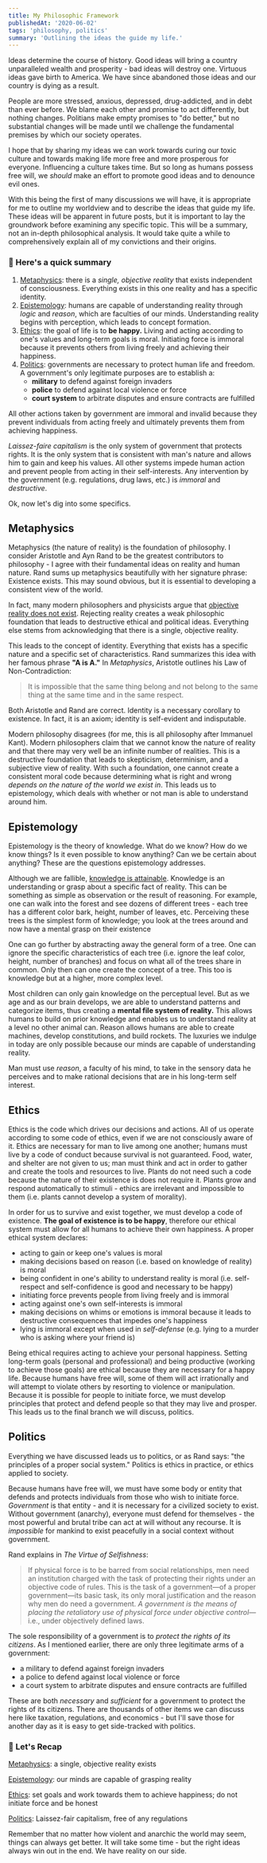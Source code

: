 ```yaml
---
title: My Philosophic Framework
publishedAt: '2020-06-02'
tags: 'philosophy, politics'
summary: 'Outlining the ideas the guide my life.'
---
```


Ideas determine the course of history. Good ideas will bring a country unparalleled wealth and prosperity - bad ideas will destroy one. Virtuous ideas gave birth to America. We have since abandoned those ideas and our country is dying as a result.

People are more stressed, anxious, depressed, drug-addicted, and in debt than ever before. We blame each other and promise to act differently, but nothing changes. Politians make empty promises to "do better," but no substantial changes will be made until we challenge the fundamental premises by which our society operates.

I hope that by sharing my ideas we can work towards curing our toxic culture and towards making life more free and more prosperous for everyone. Influencing a culture takes time. But so long as humans possess free will, we _should_ make an effort to promote good ideas and to denounce evil ones.

With this being the first of many discussions we will have, it is appropriate for me to outline my worldview and to describe the ideas that guide my life. These ideas will be apparent in future posts, but it is important to lay the groundwork before examining any specific topic. This will be a summary, not an in-depth philosophical analysis. It would take quite a while to comprehensively explain all of my convictions and their origins.

<div className="p-4 mb-4 bg-white shadow-lg rounded-lg dark:bg-gray-700" role="alert">
  <div className="flex items-center">
      <h3 className="my-0 text-lg font-medium text-gray-700 dark:text-gray-300">📝 Here's a quick summary</h3>
  </div>
  <ol>
    <li>
      <u>Metaphysics</u>: there is a <em>single, objective reality</em> that exists independent of
      consciousness. Everything exists in this one reality and has a specific identity.
    </li>
    <li>
      <u>Epistemology</u>: humans are capable of understanding reality through
      <em>logic</em> and <em>reason</em>, which are faculties of our minds. Understanding reality begins
      with perception, which leads to concept formation.
    </li>
    <li>
      <u>Ethics</u>: the goal of life is to <b>be happy.</b> Living and acting according to one's
      values and long-term goals is moral. Initiating force is immoral because it prevents others
      from living freely and achieving their happiness.
    </li>
    <li>
      <u>Politics</u>: governments are necessary to protect human life and freedom. A government's
      only legitimate purposes are to establish a:
      <ul>
        <li>
          <b>military</b> to defend against foreign invaders
        </li>
        <li>
          <b>police</b> to defend against local violence or force
        </li>
        <li>
          <b>court system</b> to arbitrate disputes and ensure contracts are fulfilled
        </li>
      </ul>
    </li>
  </ol>
</div>

All other actions taken by government are immoral and invalid because they prevent individuals from acting freely and ultimately prevents them from achieving happiness.

_Laissez-faire capitalism_ is the only system of government that protects rights. It is the only system that is consistent with man's nature and allows him to gain and keep his values. All other systems impede human action and prevent people from acting in their self-interests. Any intervention by the government (e.g. regulations, drug laws, etc.) is _immoral_ and _destructive_.

Ok, now let's dig into some specifics.

## Metaphysics

Metaphysics (the nature of reality) is the foundation of philosophy. I consider Aristotle and Ayn Rand to be the greatest contributors to philosophy - I agree with their fundamental ideas on reality and human nature. Rand sums up metaphysics beautifully with her signature phrase: Existence exists. This may sound obvious, but it is essential to developing a consistent view of the world.

In fact, many modern philosophers and physicists argue that [objective reality does not exist](https://www.livescience.com/objective-reality-not-exist-quantum-physicists.html). Rejecting reality creates a weak philosophic foundation that leads to destructive ethical and political ideas. Everything else stems from acknowledging that there is a single, objective reality.

This leads to the concept of identity. Everything that exists has a specific nature and a specific set of characteristics. Rand summarizes this idea with her famous phrase **"A is A."**
In _Metaphysics_, Aristotle outlines his Law of Non-Contradiction:

> It is impossible that the same thing belong and not belong to the same thing at the same time and in the same respect.

Both Aristotle and Rand are correct. Identity is a necessary corollary to existence. In fact, it is an axiom; identity is self-evident and indisputable.

Modern philosophy disagrees (for me, this is all philosophy after Immanuel Kant). Modern philosophers claim that we cannot know the nature of reality and that there may very well be an infinite number of realities. This is a destructive foundation that leads to skepticism, determinism, and a subjective view of reality. With such a foundation, one cannot create a consistent moral code because determining what is right and wrong _depends on the nature of the world we exist in_. This leads us to epistemology, which deals with whether or not man is able to understand around him.

## Epistemology

Epistemology is the theory of knowledge. What do we know? How do we know things? Is it even possible to know anything? Can we be certain about anything? These are the questions epistemology addresses.

Although we are fallible, <u>knowledge is attainable</u>. Knowledge is an understanding or grasp about a specific fact of reality. This can be something as simple as observation or the result of reasoning. For example, one can walk into the forest and see dozens of different trees - each tree has a different color bark, height, number of leaves, etc. Perceiving these trees is the simplest form of knowledge; you look at the trees around and now have a mental grasp on their existence

One can go further by abstracting away the general form of a tree. One can ignore the specific characteristics of each tree (i.e. ignore the leaf color, height, number of branches) and focus on what all of the trees share in common. Only then can one create the concept of a tree. This too is knowledge but at a higher, more complex level.

Most children can only gain knowledge on the perceptual level. But as we age and as our brain develops, we are able to understand patterns and categorize items, thus creating a **mental file system of reality.** This allows humans to build on prior knowledge and enables us to understand reality at a level no other animal can. Reason allows humans are able to create machines, develop constitutions, and build rockets. The luxuries we indulge in today are only possible because our minds are capable of understanding reality.

Man must use _reason_, a faculty of his mind, to take in the sensory data he perceives and to make rational decisions that are in his long-term self interest.

## Ethics

Ethics is the code which drives our decisions and actions. All of us operate according to some code of ethics, even if we are not consciously aware of it. Ethics are necessary for man to live among one another; humans must live by a code of conduct because survival is not guaranteed. Food, water, and shelter are not given to us; man must think and act in order to gather and create the tools and resources to live. Plants do not need such a code because the nature of their existence is does not require it. Plants grow and respond automatically to stimuli - ethics are irrelevant and impossible to them (i.e. plants cannot develop a system of morality).

In order for us to survive and exist together, we must develop a code of existence. **The goal of existence is to be happy**, therefore our ethical system must allow for all humans to achieve their own happiness. A proper ethical system declares:

- acting to gain or keep one's values is moral
- making decisions based on reason (i.e. based on knowledge of reality) is moral
- being confident in one's ability to understand reality is moral (i.e. self-respect and self-confidence is good and necessary to be happy)
- initiating force prevents people from living freely and is immoral
- acting against one's own self-interests is immoral
- making decisions on whims or emotions is immoral because it leads to destructive consequences that impedes one's happiness
- lying is immoral except when used in _self-defense_ (e.g. lying to a murder who is asking where your friend is)

Being ethical requires acting to achieve your personal happiness. Setting long-term goals (personal and professional) and being productive (working to achieve those goals) are ethical because they are necessary for a happy life. Because humans have free will, some of them will act irrationally and will attempt to violate others by resorting to violence or manipulation. Because it is possible for people to initiate force, we must develop principles that protect and defend people so that they may live and prosper. This leads us to the final branch we will discuss, politics.

## Politics

Everything we have discussed leads us to politics, or as Rand says: "the principles of a proper social system." Politics is ethics in practice, or ethics applied to society.

Because humans have free will, we must have some body or entity that defends and protects individuals from those who wish to initiate force. _Government_ is that entity - and it is necessary for a civilized society to exist. Without government (anarchy), everyone must defend for themselves - the most powerful and brutal tribe can act at will without any recourse. It is _impossible_ for mankind to exist peacefully in a social context without government.

Rand explains in _The Virtue of Selfishness_:

> If physical force is to be barred from social relationships, men need an institution charged with the task of protecting their rights under an objective code of rules.
> This is the task of a government—of a proper government—its basic task, its only moral justification and the reason why men do need a government.
> _A government is the means of placing the retaliatory use of physical force under objective control_—i.e., under objectively defined laws.

The sole responsibility of a government is to _protect the rights of its citizens_. As I mentioned earlier, there are only three legitimate arms of a government:

- a military to defend against foreign invaders
- a police to defend against local violence or force
- a court system to arbitrate disputes and ensure contracts are fulfilled

These are both _necessary_ and _sufficient_ for a government to protect the rights of its citizens. There are thousands of other items we can discuss here like taxation, regulations, and economics - but I'll save those for another day as it is easy to get side-tracked with politics.

<div className="p-4 mb-4 bg-white shadow-lg rounded-lg dark:bg-gray-700" role="alert">
  <div className="flex items-center">
      <h3 className="my-0 text-lg font-medium text-gray-700 dark:text-gray-300">📝 Let's Recap</h3>
  </div>
  <p>
    <u>Metaphysics</u>: a single, objective reality exists
  </p>
  <p>
    <u>Epistemology</u>: our minds are capable of grasping reality
  </p>
  <p>
    <u>Ethics</u>: set goals and work towards them to achieve happiness; do not initiate force and
    be honest
  </p>
  <p>
    <u>Politics</u>: Laissez-fair capitalism, free of any regulations
  </p>
</div>

Remember that no matter how violent and anarchic the world may seem, things can always get better. It will take some time - but the right ideas always win out in the end. We have reality on our side.
